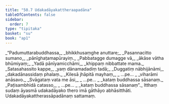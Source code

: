 ```yaml
---
title: "50.7 Udakadāyakattheraapadāna"
tableOfContents: false
sidebar:
  order: 7
type: "tipitaka"
basket: "su"
book: "ap1"
---
```



<DynamicBreadcrumb />

<Division number="51" book="ap1" bookNo="20" page="433">

<Paragraph number="6492" type="verses" book="ap1">
_“Padumuttarabuddhassa,_  
_bhikkhusaṃghe anuttare;_  
_Pasannacitto sumano,_  
_pānīghaṭamapūrayiṃ._  

</Paragraph>

</Division>
<Division number="52" book="ap1" bookNo="20" page="433">

<Paragraph number="6493" type="verses" book="ap1">
_Pabbatagge dumagge vā,_  
_ākāse vātha bhūmiyaṃ;_  
_Yadā pānīyamicchāmi,_  
_khippaṃ nibbattate mama._  

</Paragraph>

</Division>
<Division number="53" book="ap1" bookNo="20" page="433">

<Paragraph number="6494" type="verses" book="ap1">
_Satasahassito kappe,_  
_yaṃ dānamadadiṃ tadā;_  
_Duggatiṃ nābhijānāmi,_  
_dakadānassidaṃ phalaṃ._  

</Paragraph>

</Division>
<Division number="54" book="ap1" bookNo="20" page="433">

<Paragraph number="6495" type="verses" book="ap1">
_Kilesā jhāpitā mayhaṃ,_  
_ …pe… _  
_viharāmi anāsavo._  

</Paragraph>

</Division>
<Division number="55" book="ap1" bookNo="20" page="433">

<Paragraph number="6496" type="verses" book="ap1">
_Svāgataṃ vata me āsi,_  
_ …pe… _  
_kataṃ buddhassa sāsanaṃ._  

</Paragraph>

</Division>
<Division number="56" book="ap1" bookNo="20" page="433">

<Paragraph number="6497" type="verses" book="ap1">
_Paṭisambhidā catasso,_  
_ …pe… _  
_kataṃ buddhassa sāsanaṃ”._  

</Paragraph>

<Paragraph number="6498" book="ap1">
Itthaṃ sudaṃ āyasmā udakadāyako thero imā gāthāyo abhāsitthāti.

</Paragraph>
</Division>

<Paragraph number="6499" type="center" book="ap1">
Udakadāyakattherassāpadānaṃ sattamaṃ.
</Paragraph>